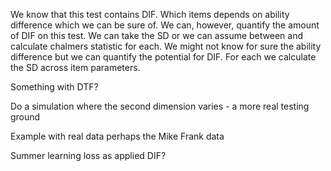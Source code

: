 We know that this test contains DIF. Which items depends on ability difference which we can be sure of. We can, however, quantify the amount of DIF on this test. We can take the SD or we can assume between and calculate chalmers statistic for each. We might not know for sure the ability difference but we can quantify the potential for DIF. For each we calculate the SD across item parameters. 

Something with DTF?

Do a simulation where the second dimension varies - a more real testing ground

Example with real data perhaps the Mike Frank data 

Summer learning loss as applied DIF?
